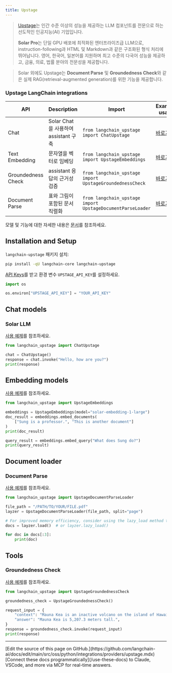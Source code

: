 ```yaml
---
title: Upstage
---
```


>[Upstage](https://upstage.ai)는 인간 수준 이상의 성능을 제공하는 LLM 컴포넌트를 전문으로 하는 선도적인 인공지능(AI) 기업입니다.
>
>**Solar Pro**는 단일 GPU 배포에 최적화된 엔터프라이즈급 LLM으로, instruction-following과 HTML 및 Markdown과 같은 구조화된 형식 처리에 뛰어납니다. 영어, 한국어, 일본어를 지원하며 최고 수준의 다국어 성능을 제공하고, 금융, 의료, 법률 분야의 전문성을 제공합니다.

>Solar 외에도 Upstage는 **Document Parse** 및 **Groundedness Check**와 같은 실제 RAG(retrieval-augmented generation)를 위한 기능을 제공합니다.

### Upstage LangChain integrations

| API | Description | Import | Example usage |
| --- | --- | --- | --- |
| Chat | Solar Chat을 사용하여 assistant 구축 | `from langchain_upstage import ChatUpstage` | [바로가기](/oss/python/integrations/chat/upstage) |
| Text Embedding | 문자열을 벡터로 임베딩 | `from langchain_upstage import UpstageEmbeddings` | [바로가기](/oss/python/integrations/text_embedding/upstage) |
| Groundedness Check | assistant 응답의 근거성 검증 | `from langchain_upstage import UpstageGroundednessCheck` | [바로가기](/oss/python/integrations/tools/upstage_groundedness_check) |
| Document Parse | 표와 그림이 포함된 문서 직렬화 | `from langchain_upstage import UpstageDocumentParseLoader` | [바로가기](/oss/python/integrations/document_loaders/upstage) |

모델 및 기능에 대한 자세한 내용은 [문서](https://console.upstage.ai/docs/getting-started/overview)를 참조하세요.

## Installation and Setup

`langchain-upstage` 패키지 설치:

```bash
pip install -qU langchain-core langchain-upstage
```

[API Keys](https://console.upstage.ai)를 받고 환경 변수 `UPSTAGE_API_KEY`를 설정하세요.

```python
import os

os.environ["UPSTAGE_API_KEY"] = "YOUR_API_KEY"
```

## Chat models

### Solar LLM

[사용 예제](/oss/python/integrations/chat/upstage)를 참조하세요.

```python
from langchain_upstage import ChatUpstage

chat = ChatUpstage()
response = chat.invoke("Hello, how are you?")
print(response)
```

## Embedding models

[사용 예제](/oss/python/integrations/text_embedding/upstage)를 참조하세요.

```python
from langchain_upstage import UpstageEmbeddings

embeddings = UpstageEmbeddings(model="solar-embedding-1-large")
doc_result = embeddings.embed_documents(
    ["Sung is a professor.", "This is another document"]
)
print(doc_result)

query_result = embeddings.embed_query("What does Sung do?")
print(query_result)
```

## Document loader

### Document Parse

[사용 예제](/oss/python/integrations/document_loaders/upstage)를 참조하세요.

```python
from langchain_upstage import UpstageDocumentParseLoader

file_path = "/PATH/TO/YOUR/FILE.pdf"
layzer = UpstageDocumentParseLoader(file_path, split="page")

# For improved memory efficiency, consider using the lazy_load method to load documents page by page.
docs = layzer.load()  # or layzer.lazy_load()

for doc in docs[:3]:
    print(doc)
```

## Tools

### Groundedness Check

[사용 예제](/oss/python/integrations/tools/upstage_groundedness_check)를 참조하세요.

```python
from langchain_upstage import UpstageGroundednessCheck

groundedness_check = UpstageGroundednessCheck()

request_input = {
    "context": "Mauna Kea is an inactive volcano on the island of Hawaii. Its peak is 4,207.3 m above sea level, making it the highest point in Hawaii and second-highest peak of an island on Earth.",
    "answer": "Mauna Kea is 5,207.3 meters tall.",
}
response = groundedness_check.invoke(request_input)
print(response)
```

---

<Callout icon="pen-to-square" iconType="regular">
    [Edit the source of this page on GitHub.](https://github.com/langchain-ai/docs/edit/main/src/oss/python/integrations/providers/upstage.mdx)
</Callout>
<Tip icon="terminal" iconType="regular">
    [Connect these docs programmatically](/use-these-docs) to Claude, VSCode, and more via MCP for    real-time answers.
</Tip>
